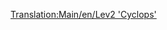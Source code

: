 [[Translation:Main/en/Lev2 'Cyclops']]{{en/-}}{{Template:Trenes/Es
|Imagen=[[File:en/Lev2cyclops.png]]
|Nombre=Lev2 'Cyclops'
|Precio=173.436 € (86.718 £)
|Velocidad=450 km/h (281 mph)
|Peso=120 t
|Potencia=12.000 CV (8.948 kW)
|Coste-anual=7.114 € (3.557 £)
|Diseño=2028
|Duración=20
|Capacidad=--
|Descripción=Todavía no hay una descripción disponible sobre esta máquina de tren. Si usted sabe algo acerca de este tren, no dude en editar esta página y añadirla.
|Vida-real=No existe todavía un equivalente de la vida real para este tren. Tal vez en algunos años, cuando la [http://www.wikipedia.org/wiki/es:Tren de levitación magnética levitación magnética] se haya convertido en una tecnología real, quizás usted pueda poner una máquina MagLew de segunda generación aquí.
}}